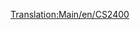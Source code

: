 [[Translation:Main/en/CS2400]]{{en/-}}{{Template:Treinen/Nl
|Naam=CS2400
|Afbeelding=[[File:en/Cs2400.png]]
|Kosten=£18,750 ($37.500)
|Snelheid=112 km/h (70 mph)
|Gewicht=120 t
|Kracht=2,400 pk (1,790 kW)
|Onderhoudskosten=£1,599 ($3.198)
|Ontworpen=1965
|Levensduur=20 
|Capaciteit=n.v.t.
|Omschrijving=
|Real-life=Geen bijzondere prototypes bekend, maar de CS2400 is gebaseerd op een van de [http://en.wikipedia.org/wiki/Hood_unit "Hood"] diesels. 
}}